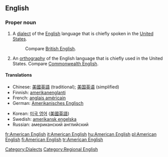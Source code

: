 ==English==
{{wikipedia}}

===Proper noun===
{{en-proper noun|sg=[[American]] [[English]]}}

# A [[dialect]] of the [[English]] language that is chiefly spoken in the [[United States]].
#: Compare [[British English]].
# An [[orthography]] of the English language that is chiefly used in the United States.  Compare [[Commonwealth English]].

====Translations====
{{trans-top|American English}}
*Chinese: [[美國英語]] (traditional); [[美国英语]] (simplified)
*Finnish: [[amerikanenglanti]]
*French: [[anglais américain]] {{m}}
*German: [[Amerikanisches Englisch]]
{{trans-mid}}
*Korean: [[미국 영어]] ([[美國英語]])
*Swedish: [[amerikansk engelska]]
*Russian: американский английский
{{trans-bottom}}

[[Category:Dialects]]
[[Category:Regional English]]

[[fr:American English]]
[[it:American English]]
[[hu:American English]]
[[pl:American English]]
[[fi:American English]]
[[tr:American English]]